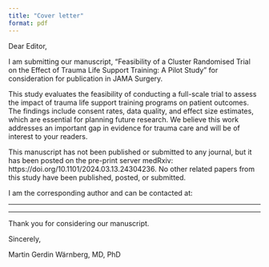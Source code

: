 ```yaml
---
title: "Cover letter"
format: pdf
---
```


\vspace{-2cm}

Dear Editor,

I am submitting our manuscript, “Feasibility of a Cluster Randomised Trial on the Effect of Trauma Life Support Training: A Pilot Study” for consideration for publication in JAMA Surgery.

This study evaluates the feasibility of conducting a full-scale trial to assess the impact of trauma life support training programs on patient outcomes. The findings include consent rates, data quality, and effect size estimates, which are essential for planning future research. We believe this work addresses an important gap in evidence for trauma care and will be of interest to your readers.

This manuscript has not been published or submitted to any journal, but it has been posted on the pre-print server medRxiv: https://doi.org/10.1101/2024.03.13.24304236. No other related papers from this study have been published, posted, or submitted.

I am the corresponding author and can be contacted at:

---

\begin{center}
Martin Gerdin Wärnberg, MD, PhD

Department of Global Public Health

Karolinska Institutet

171 77 Stockholm, Sweden

Email: martin.gerdin@ki.se

Phone: +46 708 53 95 98
\end{center}

---

Thank you for considering our manuscript.

Sincerely,

Martin Gerdin Wärnberg, MD, PhD